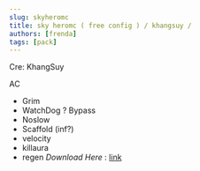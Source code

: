 ```yaml
---
slug: skyheromc
title: sky heromc ( free config ) / khangsuy /
authors: [frenda]
tags: [pack]
---
```


Cre: KhangSuy

AC 
- Grim
- WatchDog ?
Bypass
- Noslow
- Scaffold (inf?)
- velocity
- killaura
- regen
*Download Here* : [link](https://cdn.discordapp.com/attachments/1144086656396296192/1144086696586125342/khangcuclient_sky.json  )